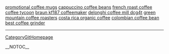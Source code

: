 <a href= http://promotional-coffee-mugs.theprotec.info >promotional coffee mugs</a>   <a href= http://cappuccino-coffee-beans.theprotec.info >cappuccino coffee beans</a>   <a href= http://french-roast-coffee.theprotec.info >french roast coffee</a>   <a href= http://coffee-tycoon.theprotec.info >coffee tycoon</a>   <a href= http://braun-kf187-coffeemaker.theprotec.info >braun kf187 coffeemaker</a>   <a href= http://delonghi-coffee-mill-dcg4t.theprotec.info >delonghi coffee mill dcg4t</a>   <a href= http://green-mountain-coffee-roasters.theprotec.info >green mountain coffee roasters</a>   <a href= http://costa-rica-organic-coffee.theprotec.info >costa rica organic coffee</a>   <a href= http://colombian-coffee-bean.theprotec.info >colombian coffee bean</a>   <a href= http://best-coffee-grinder.theprotec.info >best coffee grinder</a>
----
[[CategoryGitHomepage]]

__NOTOC__